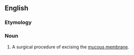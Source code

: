 ==English==

===Etymology===
{{confix|en|muco|tomy}}

===Noun===
{{en-noun}}

# {{lb|en|medical}} A surgical procedure of excising the [[mucous membrane]].